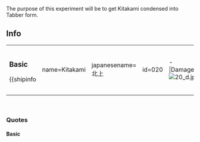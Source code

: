 The purpose of this experiment will be to get Kitakami condensed into Tabber form.
==Info==
{|
|

===Basic===

{{shipinfo
| name=Kitakami
| japanesename=北上
| id=020
| image=<tabber>Normal=[[File:020.jpg]]|-|Damaged=[[File:20_d.jpg]]</tabber>

| color=silver
| type=Light Cruiser
| class=Kuma
| fuel=25
| ammo=25
| hp=25
| firepower=14 (39)
| armor=10 (29)
| torpedo=24 (79)
| evasion=36 (69)
| AA=13 (49)
| aircraft=0
| speed=Fast
| LOS=8 (39)
| ASW=19 (59)
| range=Medium
| luck=15 (69)
| slot=2
| time=01:00:00
| slot1=[[14cm Naval Gun]]
| slot2=[[61cm Quad Torpedo Mount]]
| slot3=-Locked-
| slot4=-Locked-}}
| style="width: 50px;" |
|

===Upgrade===

{{shipinfo
| name=Kitakami Kai
| japanesename=北上改
| id=098
| image=[[File:098.jpg]]
| color=violet
| type=Torpedo Cruiser
| class=Kuma
| fuel=25
| ammo=50
| hp=32
| firepower=8 (39)
| armor=12 (39)
| torpedo=80 (99)
| evasion=37 (77)
| AA=13 (39)
| aircraft=0
| speed=Fast
| LOS=8 (39)
| ASW=25 (59)
| range=Medium
| luck=15 (69)
| slot=2
| time=Lv10 Remodel
| slot1=[[61cm Quad O2 Torpedo Mount|61cm Quad O<sub>2</sub> Torpedo Mount]]
| slot2=[[61cm Quad O2 Torpedo Mount|61cm Quad O<sub>2</sub> Torpedo Mount]]
| slot3=-Locked-
| slot4=-Locked-}}
| style="width: 50px;" |
|

===Second Upgrade===

{{shipinfo
| name=Kitakami Kai Ni
| japanesename=北上改二
| id=115
| image=[[File:115.png]]
| color=violet
| type=Torpedo Cruiser
| class=Kuma
| fuel=25
| ammo=75
| hp=43
| firepower=17 (63)
| armor=23 (63)
| torpedo=90 (139)
| evasion=43 (83)
| AA=15 (49)
| aircraft=0
| speed=Fast
| LOS=9 (43)
| ASW=27 (79)
| range=Medium
| luck=30 (79)
| slot=3
| time=Lv50 Remodel
| slot1=[[12.7cm Twin High-angle Mount]]
| slot2=[[61cm Quint O2 Torpedo Mount|61cm Quint O<sub>2</sub> Torpedo Mount]]
| slot3=[[Type 21 Air RADAR]]
| slot4=-Locked-}}
|}

<br>

===Quotes===

====Basic====
<div>{{Audio|file=Kitakami-Introduction.ogg}}</div>